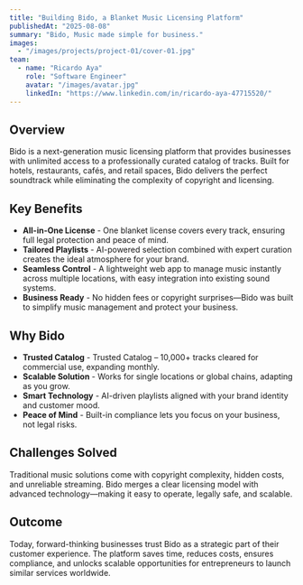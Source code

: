 ```yaml
---
title: "Building Bido, a Blanket Music Licensing Platform"
publishedAt: "2025-08-08"
summary: "Bido, Music made simple for business."
images:
  - "/images/projects/project-01/cover-01.jpg"
team:
  - name: "Ricardo Aya"
    role: "Software Engineer"
    avatar: "/images/avatar.jpg"
    linkedIn: "https://www.linkedin.com/in/ricardo-aya-47715520/"
---
```


## Overview

Bido is a next-generation music licensing platform that provides businesses with unlimited
access to a professionally curated catalog of tracks. Built for hotels, restaurants, cafés,
and retail spaces, Bido delivers the perfect soundtrack while eliminating the complexity of
copyright and licensing.

## Key Benefits

- **All-in-One License** - One blanket license covers every track, ensuring full legal protection and peace of mind.
- **Tailored Playlists** - AI-powered selection combined with expert curation creates the ideal atmosphere for your brand.
- **Seamless Control** - A lightweight web app to manage music instantly across multiple locations, with easy integration into existing sound systems.
- **Business Ready** - No hidden fees or copyright surprises—Bido was built to simplify music management and protect your business.

## Why Bido

- **Trusted Catalog** - Trusted Catalog – 10,000+ tracks cleared for commercial use, expanding monthly.
- **Scalable Solution** - Works for single locations or global chains, adapting as you grow.
- **Smart Technology** - AI-driven playlists aligned with your brand identity and customer mood.
- **Peace of Mind** - Built-in compliance lets you focus on your business, not legal risks.

## Challenges Solved

Traditional music solutions come with copyright complexity, hidden costs, and unreliable streaming.
Bido merges a clear licensing model with advanced technology—making it easy to operate, legally
safe, and scalable.


## Outcome

Today, forward-thinking businesses trust Bido as a strategic part of their customer experience.
The platform saves time, reduces costs, ensures compliance, and unlocks scalable opportunities
for entrepreneurs to launch similar services worldwide.
